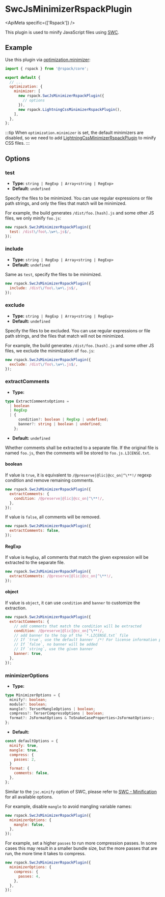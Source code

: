 
# SwcJsMinimizerRspackPlugin

<ApiMeta specific={['Rspack']} />

This plugin is used to minify JavaScript files using [SWC](https://swc.rs/).

## Example

Use this plugin via [optimization.minimizer](/config/optimization#optimizationminimizer):

```js title="rspack.config.mjs"
import { rspack } from '@rspack/core';

export default {
  // ...
  optimization: {
    minimizer: [
      new rspack.SwcJsMinimizerRspackPlugin({
        // options
      }),
      new rspack.LightningCssMinimizerRspackPlugin(),
    ],
  },
};
```

:::tip
When `optimization.minimizer` is set, the default minimizers are disabled, so we need to add [LightningCssMinimizerRspackPlugin](/plugins/rspack/lightning-css-minimizer-rspack-plugin) to minify CSS files.
:::

## Options

### test

- **Type:** `string | RegExp | Array<string | RegExp>`
- **Default:** `undefined`

Specify the files to be minimized. You can use regular expressions or file path strings, and only the files that match will be minimized.

For example, the build generates `/dist/foo.[hash].js` and some other JS files, we only minify `foo.js`:

```js
new rspack.SwcJsMinimizerRspackPlugin({
  test: /dist\/foo\.\w+\.js$/,
});
```

### include

- **Type:** `string | RegExp | Array<string | RegExp>`
- **Default:** `undefined`

Same as `test`, specify the files to be minimized.

```js
new rspack.SwcJsMinimizerRspackPlugin({
  include: /dist\/foo\.\w+\.js$/,
});
```

### exclude

- **Type:** `string | RegExp | Array<string | RegExp>`
- **Default:** `undefined`

Specify the files to be excluded. You can use regular expressions or file path strings, and the files that match will not be minimized.

For example, the build generates `/dist/foo.[hash].js` and some other JS files, we exclude the minimization of `foo.js`:

```js
new rspack.SwcJsMinimizerRspackPlugin({
  exclude: /dist\/foo\.\w+\.js$/,
});
```

### extractComments

- **Type:**

```ts
type ExtractCommentsOptions =
  | boolean
  | RegExp
  | {
      condition?: boolean | RegExp | undefined;
      banner?: string | boolean | undefined;
    };
```

- **Default:** `undefined`

Whether comments shall be extracted to a separate file. If the original file is named `foo.js`, then the comments will be stored to `foo.js.LICENSE.txt`.

#### boolean

If value is `true`, it is equivalent to `/@preserve|@lic|@cc_on|^\**!/` regexp condition and remove remaining comments.

```js
new rspack.SwcJsMinimizerRspackPlugin({
  extractComments: {
    condition: /@preserve|@lic|@cc_on|^\**!/,
  },
});
```

If value is `false`, all comments will be removed.

```js
new rspack.SwcJsMinimizerRspackPlugin({
  extractComments: false,
});
```

#### RegExp

If value is `RegExp`, all comments that match the given expression will be extracted to the separate file.

```js
new rspack.SwcJsMinimizerRspackPlugin({
  extractComments: /@preserve|@lic|@cc_on|^\**!/,
});
```

#### object

If value is `object`, it can use `condition` and `banner` to customize the extraction.

```js
new rspack.SwcJsMinimizerRspackPlugin({
  extractComments: {
    // add comments that match the condition will be extracted
    condition: /@preserve|@lic|@cc_on|^\**!/,
    // add banner to the top of the `*.LICENSE.txt` file
    // If `true`, use the default banner `/*! For license information please see {relative} */`
    // If `false`, no banner will be added
    // If `string`, use the given banner
    banner: true,
  },
});
```

### minimizerOptions

- **Type:**

```ts
type MinimizerOptions = {
  minify?: boolean;
  module?: boolean;
  mangle?: TerserMangleOptions | boolean;
  compress?: TerserCompressOptions | boolean;
  format?: JsFormatOptions & ToSnakeCaseProperties<JsFormatOptions>;
};
```

- **Default:**

```js
const defaultOptions = {
  minify: true,
  mangle: true,
  compress: {
    passes: 2,
  }
  format: {
    comments: false,
  },
};
```

Similar to the `jsc.minify` option of SWC, please refer to [SWC - Minification](https://swc.rs/docs/configuration/minification) for all available options.

For example, disable `mangle` to avoid mangling variable names:

```js
new rspack.SwcJsMinimizerRspackPlugin({
  minimizerOptions: {
    mangle: false,
  },
});
```

For example, set a higher `passes` to run more compression passes. In some cases this may result in a smaller bundle size, but the more passes that are run, the more time it takes to compress.

```js
new rspack.SwcJsMinimizerRspackPlugin({
  minimizerOptions: {
    compress: {
      passes: 4,
    },
  },
});
```
